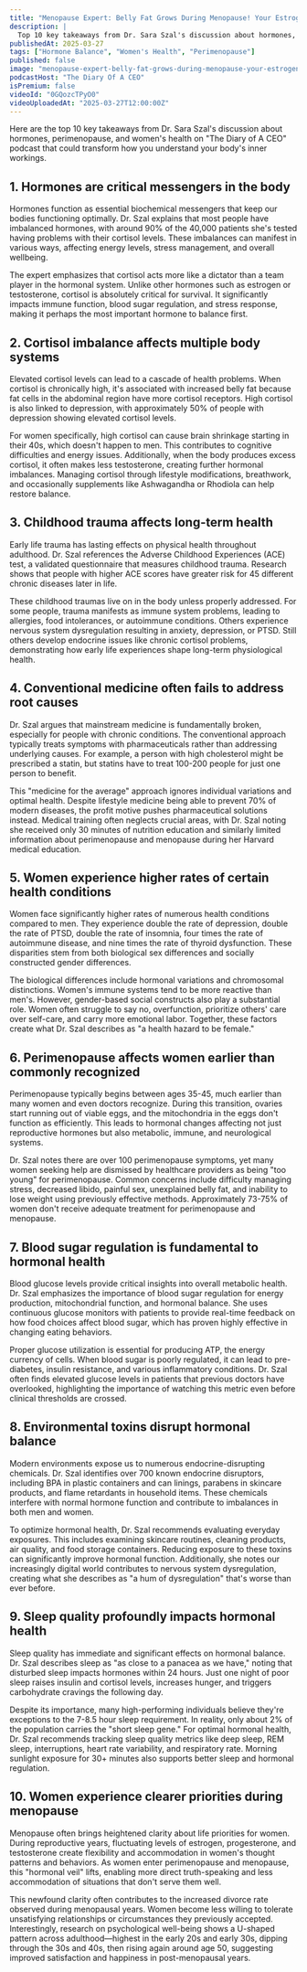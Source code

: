 ```yaml
---
title: "Menopause Expert: Belly Fat Grows During Menopause! Your Estrogen Levels Are Controlling You!"
description: |
  Top 10 key takeaways from Dr. Sara Szal's discussion about hormones, perimenopause, and women's health on "The Diary of A CEO" podcast that could transform how you understand your body's inner workings.
publishedAt: 2025-03-27
tags: ["Hormone Balance", "Women's Health", "Perimenopause"]
published: false
image: "menopause-expert-belly-fat-grows-during-menopause-your-estrogen-levels-controlling-you.jpg"
podcastHost: "The Diary Of A CEO"
isPremium: false
videoId: "0GQozcTPyO0"
videoUploadedAt: "2025-03-27T12:00:00Z"
---
```



<PodcastSummaryPageLayout frontmatter={frontmatter}>

Here are the top 10 key takeaways from Dr. Sara Szal's discussion about hormones, perimenopause, and women's health on "The Diary of A CEO" podcast that could transform how you understand your body's inner workings.

## 1. Hormones are critical messengers in the body

Hormones function as essential biochemical messengers that keep our bodies functioning optimally. Dr. Szal explains that most people have imbalanced hormones, with around 90% of the 40,000 patients she's tested having problems with their cortisol levels. These imbalances can manifest in various ways, affecting energy levels, stress management, and overall wellbeing.

The expert emphasizes that cortisol acts more like a dictator than a team player in the hormonal system. Unlike other hormones such as estrogen or testosterone, cortisol is absolutely critical for survival. It significantly impacts immune function, blood sugar regulation, and stress response, making it perhaps the most important hormone to balance first.

## 2. Cortisol imbalance affects multiple body systems

Elevated cortisol levels can lead to a cascade of health problems. When cortisol is chronically high, it's associated with increased belly fat because fat cells in the abdominal region have more cortisol receptors. High cortisol is also linked to depression, with approximately 50% of people with depression showing elevated cortisol levels.

For women specifically, high cortisol can cause brain shrinkage starting in their 40s, which doesn't happen to men. This contributes to cognitive difficulties and energy issues. Additionally, when the body produces excess cortisol, it often makes less testosterone, creating further hormonal imbalances. Managing cortisol through lifestyle modifications, breathwork, and occasionally supplements like Ashwagandha or Rhodiola can help restore balance.

## 3. Childhood trauma affects long-term health

Early life trauma has lasting effects on physical health throughout adulthood. Dr. Szal references the Adverse Childhood Experiences (ACE) test, a validated questionnaire that measures childhood trauma. Research shows that people with higher ACE scores have greater risk for 45 different chronic diseases later in life.

These childhood traumas live on in the body unless properly addressed. For some people, trauma manifests as immune system problems, leading to allergies, food intolerances, or autoimmune conditions. Others experience nervous system dysregulation resulting in anxiety, depression, or PTSD. Still others develop endocrine issues like chronic cortisol problems, demonstrating how early life experiences shape long-term physiological health.

## 4. Conventional medicine often fails to address root causes

Dr. Szal argues that mainstream medicine is fundamentally broken, especially for people with chronic conditions. The conventional approach typically treats symptoms with pharmaceuticals rather than addressing underlying causes. For example, a person with high cholesterol might be prescribed a statin, but statins have to treat 100-200 people for just one person to benefit.

This "medicine for the average" approach ignores individual variations and optimal health. Despite lifestyle medicine being able to prevent 70% of modern diseases, the profit motive pushes pharmaceutical solutions instead. Medical training often neglects crucial areas, with Dr. Szal noting she received only 30 minutes of nutrition education and similarly limited information about perimenopause and menopause during her Harvard medical education.

## 5. Women experience higher rates of certain health conditions

Women face significantly higher rates of numerous health conditions compared to men. They experience double the rate of depression, double the rate of PTSD, double the rate of insomnia, four times the rate of autoimmune disease, and nine times the rate of thyroid dysfunction. These disparities stem from both biological sex differences and socially constructed gender differences.

The biological differences include hormonal variations and chromosomal distinctions. Women's immune systems tend to be more reactive than men's. However, gender-based social constructs also play a substantial role. Women often struggle to say no, overfunction, prioritize others' care over self-care, and carry more emotional labor. Together, these factors create what Dr. Szal describes as "a health hazard to be female."

## 6. Perimenopause affects women earlier than commonly recognized

Perimenopause typically begins between ages 35-45, much earlier than many women and even doctors recognize. During this transition, ovaries start running out of viable eggs, and the mitochondria in the eggs don't function as efficiently. This leads to hormonal changes affecting not just reproductive hormones but also metabolic, immune, and neurological systems.

Dr. Szal notes there are over 100 perimenopause symptoms, yet many women seeking help are dismissed by healthcare providers as being "too young" for perimenopause. Common concerns include difficulty managing stress, decreased libido, painful sex, unexplained belly fat, and inability to lose weight using previously effective methods. Approximately 73-75% of women don't receive adequate treatment for perimenopause and menopause.

## 7. Blood sugar regulation is fundamental to hormonal health

Blood glucose levels provide critical insights into overall metabolic health. Dr. Szal emphasizes the importance of blood sugar regulation for energy production, mitochondrial function, and hormonal balance. She uses continuous glucose monitors with patients to provide real-time feedback on how food choices affect blood sugar, which has proven highly effective in changing eating behaviors.

Proper glucose utilization is essential for producing ATP, the energy currency of cells. When blood sugar is poorly regulated, it can lead to pre-diabetes, insulin resistance, and various inflammatory conditions. Dr. Szal often finds elevated glucose levels in patients that previous doctors have overlooked, highlighting the importance of watching this metric even before clinical thresholds are crossed.

## 8. Environmental toxins disrupt hormonal balance

Modern environments expose us to numerous endocrine-disrupting chemicals. Dr. Szal identifies over 700 known endocrine disruptors, including BPA in plastic containers and can linings, parabens in skincare products, and flame retardants in household items. These chemicals interfere with normal hormone function and contribute to imbalances in both men and women.

To optimize hormonal health, Dr. Szal recommends evaluating everyday exposures. This includes examining skincare routines, cleaning products, air quality, and food storage containers. Reducing exposure to these toxins can significantly improve hormonal function. Additionally, she notes our increasingly digital world contributes to nervous system dysregulation, creating what she describes as "a hum of dysregulation" that's worse than ever before.

## 9. Sleep quality profoundly impacts hormonal health

Sleep quality has immediate and significant effects on hormonal balance. Dr. Szal describes sleep as "as close to a panacea as we have," noting that disturbed sleep impacts hormones within 24 hours. Just one night of poor sleep raises insulin and cortisol levels, increases hunger, and triggers carbohydrate cravings the following day.

Despite its importance, many high-performing individuals believe they're exceptions to the 7-8.5 hour sleep requirement. In reality, only about 2% of the population carries the "short sleep gene." For optimal hormonal health, Dr. Szal recommends tracking sleep quality metrics like deep sleep, REM sleep, interruptions, heart rate variability, and respiratory rate. Morning sunlight exposure for 30+ minutes also supports better sleep and hormonal regulation.

## 10. Women experience clearer priorities during menopause

Menopause often brings heightened clarity about life priorities for women. During reproductive years, fluctuating levels of estrogen, progesterone, and testosterone create flexibility and accommodation in women's thought patterns and behaviors. As women enter perimenopause and menopause, this "hormonal veil" lifts, enabling more direct truth-speaking and less accommodation of situations that don't serve them well.

This newfound clarity often contributes to the increased divorce rate observed during menopausal years. Women become less willing to tolerate unsatisfying relationships or circumstances they previously accepted. Interestingly, research on psychological well-being shows a U-shaped pattern across adulthood—highest in the early 20s and early 30s, dipping through the 30s and 40s, then rising again around age 50, suggesting improved satisfaction and happiness in post-menopausal years.

</PodcastSummaryPageLayout>
